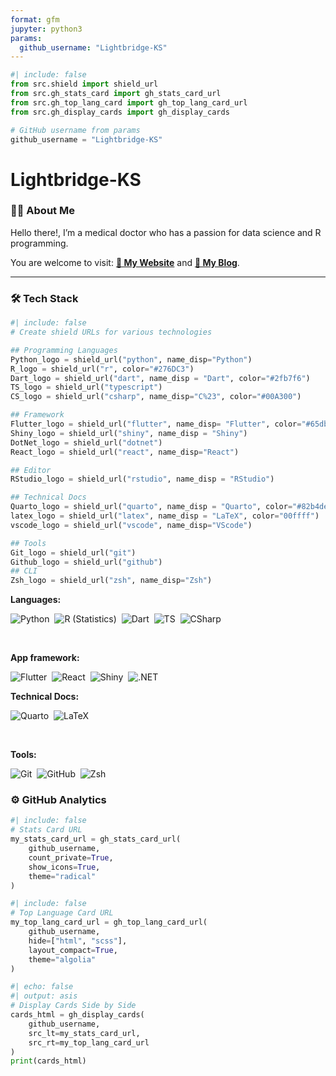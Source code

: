 ```yaml
---
format: gfm
jupyter: python3
params:
  github_username: "Lightbridge-KS"
---
```


```python
#| include: false
from src.shield import shield_url
from src.gh_stats_card import gh_stats_card_url
from src.gh_top_lang_card import gh_top_lang_card_url
from src.gh_display_cards import gh_display_cards

# GitHub username from params
github_username = "Lightbridge-KS"
```

# Lightbridge-KS

### 👨🏻 About Me

Hello there!, I'm a medical doctor who has a passion for data
science and R programming.

You are welcome to visit: [**🌱 My Website**](https://lightbridge.netlify.app) and [**🍑 My Blog**](https://lightbridge-blog.netlify.app).

------------------------------------------------------------------------

### 🛠 Tech Stack

```python
#| include: false
# Create shield URLs for various technologies

## Programming Languages
Python_logo = shield_url("python", name_disp="Python")
R_logo = shield_url("r", color="#276DC3")
Dart_logo = shield_url("dart", name_disp = "Dart", color="#2fb7f6")
TS_logo = shield_url("typescript")
CS_logo = shield_url("csharp", name_disp="C%23", color="#00A300")

## Framework
Flutter_logo = shield_url("flutter", name_disp= "Flutter", color="#65dbff")
Shiny_logo = shield_url("shiny", name_disp = "Shiny")
DotNet_logo = shield_url("dotnet")
React_logo = shield_url("react", name_disp="React")

## Editor
RStudio_logo = shield_url("rstudio", name_disp = "RStudio")

## Technical Docs
Quarto_logo = shield_url("quarto", name_disp = "Quarto", color="#82b4de")
latex_logo = shield_url("latex", name_disp = "LaTeX", color="00ffff")
vscode_logo = shield_url("vscode", name_disp="VScode")

## Tools
Git_logo = shield_url("git")
Github_logo = shield_url("github")
## CLI
Zsh_logo = shield_url("zsh", name_disp="Zsh")
```

**Languages:** 

![Python](`{python} Python_logo`)&nbsp;
![R (Statistics)](`{python} R_logo`)&nbsp;
![Dart](`{python} Dart_logo`)&nbsp;
![TS](`{python} TS_logo`)&nbsp;
![CSharp](`{python} CS_logo`)&nbsp;

\

**App framework:**

![Flutter](`{python} Flutter_logo`)&nbsp;
![React](`{python} React_logo`)&nbsp;
![Shiny](`{python} Shiny_logo`)&nbsp;
![.NET](`{python} DotNet_logo`)

**Technical Docs:**

![Quarto](`{python} Quarto_logo`)&nbsp;
![LaTeX](`{python} latex_logo`)&nbsp;

\

**Tools:**

![Git](`{python} Git_logo`)&nbsp;
![GitHub](`{python} Github_logo`)&nbsp;
![Zsh](`{python} Zsh_logo`)&nbsp;

### ⚙️ GitHub Analytics

<!-- Github Stats by "https://github.com/anuraghazra/github-readme-stats" -->

```python
#| include: false
# Stats Card URL
my_stats_card_url = gh_stats_card_url(
    github_username,
    count_private=True,
    show_icons=True,
    theme="radical"
)
```

```python
#| include: false
# Top Language Card URL
my_top_lang_card_url = gh_top_lang_card_url(
    github_username,
    hide=["html", "scss"],
    layout_compact=True,
    theme="algolia"
)
```

```python
#| echo: false
#| output: asis
# Display Cards Side by Side
cards_html = gh_display_cards(
    github_username,
    src_lt=my_stats_card_url,
    src_rt=my_top_lang_card_url
)
print(cards_html)
```



<!-- Reference -->

<!-- Inspired from: https://github.com/durgeshsamariya/awesome-github-profile-readme-templates/blob/master/AVS1508.md?plain=1 -->
